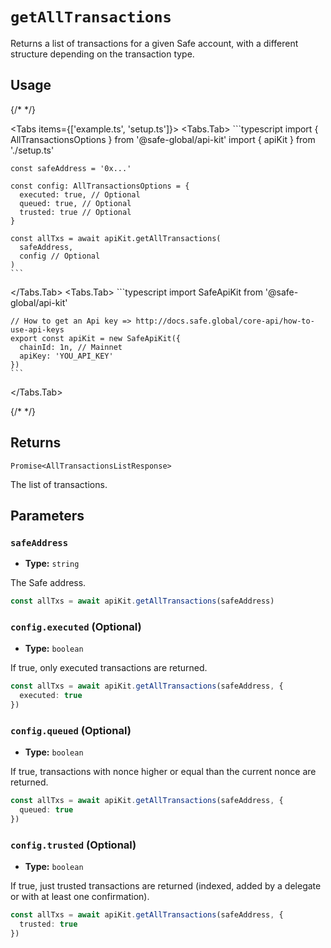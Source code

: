 
# `getAllTransactions`

Returns a list of transactions for a given Safe account, with a different structure depending on the transaction type.

## Usage

{/* <!-- vale off --> */}

<Tabs items={['example.ts', 'setup.ts']}>
  <Tabs.Tab>
    ```typescript
    import { AllTransactionsOptions } from '@safe-global/api-kit'
    import { apiKit } from './setup.ts'

    const safeAddress = '0x...'

    const config: AllTransactionsOptions = {
      executed: true, // Optional
      queued: true, // Optional
      trusted: true // Optional
    }

    const allTxs = await apiKit.getAllTransactions(
      safeAddress,
      config // Optional
    )
    ```

  </Tabs.Tab>
  <Tabs.Tab>
    ```typescript
    import SafeApiKit from '@safe-global/api-kit'

    // How to get an Api key => http://docs.safe.global/core-api/how-to-use-api-keys
    export const apiKit = new SafeApiKit({
      chainId: 1n, // Mainnet
      apiKey: 'YOU_API_KEY'
    })
    ```

  </Tabs.Tab>
</Tabs>

{/* <!-- vale on --> */}

## Returns

`Promise<AllTransactionsListResponse>`

The list of transactions.

## Parameters

### `safeAddress`

- **Type:** `string`

The Safe address.

```typescript focus=2
const allTxs = await apiKit.getAllTransactions(safeAddress)
```

### `config.executed` (Optional)

- **Type:** `boolean`

If true, only executed transactions are returned.

```typescript focus=4
const allTxs = await apiKit.getAllTransactions(safeAddress, {
  executed: true
})
```

### `config.queued` (Optional)

- **Type:** `boolean`

If true, transactions with nonce higher or equal than the current nonce are returned.

```typescript focus=4
const allTxs = await apiKit.getAllTransactions(safeAddress, {
  queued: true
})
```

### `config.trusted` (Optional)

- **Type:** `boolean`

If true, just trusted transactions are returned (indexed, added by a delegate or with at least one confirmation).

```typescript focus=4
const allTxs = await apiKit.getAllTransactions(safeAddress, {
  trusted: true
})
```
